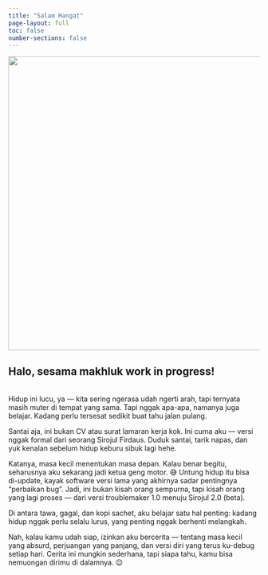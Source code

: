 ```yaml
---
title: "Salam Hangat"
page-layout: full 
toc: false
number-sections: false 
---
```

::: {style="text-align:"}

![](images/headerkipp.png){.img-circle width="590px"}

:::
::: {.content-column}

## Halo, sesama makhluk work in progress!
<br>
Hidup ini lucu, ya — kita sering ngerasa udah ngerti arah, tapi ternyata masih muter di tempat yang sama.
Tapi nggak apa-apa, namanya juga belajar. Kadang perlu tersesat sedikit buat tahu jalan pulang.

Santai aja, ini bukan CV atau surat lamaran kerja kok.
Ini cuma aku — versi nggak formal dari seorang Sirojul Firdaus.
Duduk santai, tarik napas, dan yuk kenalan sebelum hidup keburu sibuk lagi hehe. 

Katanya, masa kecil menentukan masa depan.
Kalau benar begitu, seharusnya aku sekarang jadi ketua geng motor. 😅
Untung hidup itu bisa di-update, kayak software versi lama yang akhirnya sadar pentingnya “perbaikan bug”.
Jadi, ini bukan kisah orang sempurna, tapi kisah orang yang lagi proses — dari versi troublemaker 1.0 menuju Sirojul 2.0 (beta).

Di antara tawa, gagal, dan kopi sachet, aku belajar satu hal penting:
kadang hidup nggak perlu selalu lurus, yang penting nggak berhenti melangkah.

Nah, kalau kamu udah siap, izinkan aku bercerita —
tentang masa kecil yang absurd, perjuangan yang panjang,
dan versi diri yang terus ku-debug setiap hari.
Cerita ini mungkin sederhana, tapi siapa tahu, kamu bisa nemuongan dirimu di dalamnya. 😉

:::